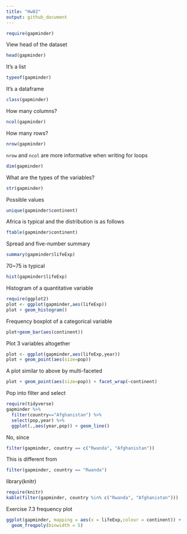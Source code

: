 ```yaml
---
title: "Hw02"
output: github_document
---
```


```r
require(gapminder)
```
View head of the dataset
```r
head(gapminder)
```

It's a list
```r
typeof(gapminder)
```
It's a dataframe
```r
class(gapminder)
```
How many columns?
```r
ncol(gapminder)
```
How many rows?
```r
nrow(gapminder)
```
`nrow` and `ncol` are more informative when writing for loops
```r
dim(gapminder)
```
What are the types of the variables?
```r
str(gapminder)
```
Possible values
```r
unique(gapminder$continent)
```
Africa is typical and the distribution is as follows
```r
ftable(gapminder$continent)
```
Spread and five-number summary
```r
summary(gapminder$lifeExp)
```
70~75 is typical
```r
hist(gapminder$lifeExp)
```
Histogram of a quantitative variable
```r
require(ggplot2)
plot <- ggplot(gapminder,aes(lifeExp))
plot + geom_histogram()
```
Frequency boxplot of a categorical variable
```r
plot+geom_bar(aes(continent))
```
Plot 3 variables altogether
```r
plot <- ggplot(gapminder,aes(lifeExp,year))
plot + geom_point(aes(size=pop))
```
A plot similar to above by multi-faceted 
```r
plot + geom_point(aes(size=pop)) + facet_wrap(~continent)
```
Pop into filter and select
```r
require(tidyverse)
gapminder %>%
  filter(country=="Afghanistan") %>% 
  select(pop,year) %>% 
  ggplot(.,aes(year,pop)) + geom_line()
```
No, since
```r
filter(gapminder, country == c("Rwanda", "Afghanistan"))
```
This is different from
```r
filter(gapminder, country == "Rwanda")
```
library(knitr)
```r
require(knitr)
kable(filter(gapminder, country %in% c("Rwanda", "Afghanistan")))
```

Exercise 7.3 frequency plot
```r
ggplot(gapminder, mapping = aes(x = lifeExp,colour = continent)) + 
  geom_freqpoly(binwidth = 5)
```
